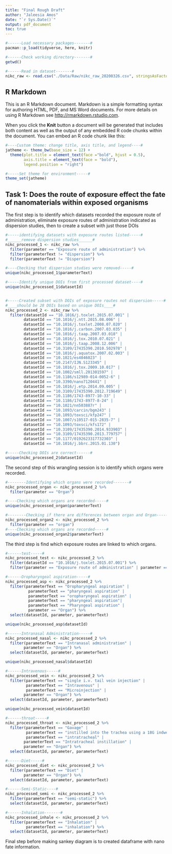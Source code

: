 ```yaml
---
title: "Final Rough Draft"
author: "Jaleesia Amos"
date: "`r Sys.Date()`"
output: pdf_document
toc: true
---
```


```r
#------Load necessary packages-------#
pacman::p_load(tidyverse, here, knitr)

#------Check working directory-------#
getwd()

#------Read in dataset-------#
nikc_raw <- read.csv("./Data/Raw/nikc_raw_20200326.csv", stringsAsFactors = TRUE)

```

## R Markdown

This is an R Markdown document. Markdown is a simple formatting syntax for authoring HTML, PDF, and MS Word documents. For more details on using R Markdown see <http://rmarkdown.rstudio.com>.

When you click the **Knit** button a document will be generated that includes both content as well as the output of any embedded R code chunks within the document. You can embed an R code chunk like this:

```r
#----Custom theme: change title, axis title, and legend----#
jatheme <- theme_bw(base_size = 12) + 
  theme(plot.title = element_text(face ="bold", hjust = 0.5),
        axis.title = element_text(face = "bold"), 
        legend.position = "right")

#-----Set theme for environment-----#
theme_set(jatheme)

```

## Task 1: Does the route of exposure effect the fate of nanomaterials within exposed organisms

The first step is to identify which datasets recorded the exposure route of administration, eliminate exposure routes of administration indicated as dispersion studies, then to create a subset with just those DOIs

```r
#-----identifying datasets with exposure routes listed-----#
#______remove dispersion studies______#
nikc_processed_1 <- nikc_raw %>%
  filter(parameter == "Exposure route of administration") %>%
  filter(parameterText != "dispersion") %>%
  filter(parameterText != "Dispersion")

#----Checking that dispersion studies were removed-----#
unique(nikc_processed_1$parameterText)

#-----Identify unique DOIs from first processed dataset----#
unique(nikc_processed_1$datasetId)


#-----Created subset with DOIs of exposure routes not dispersion-----#
#____should be 28 DOIs based on unique DOIs____#
nikc_processed_2 <- nikc_raw %>%
  filter(datasetId == "10.1016/j.toxlet.2015.07.001" | 
        datasetId == "10.1016/j.ntt.2015.08.006" | 
        datasetId == "10.1016/j.toxlet.2008.07.020" | 
        datasetId == "10.1016/j.carbon.2007.03.035" |
        datasetId == "10.1016/j.taap.2007.03.018" |
        datasetId == "10.1016/j.tox.2010.07.021" |
        datasetId == "10.1016/j.taap.2008.12.006" |
        datasetId == "10.3109/17435390.2010.502978" |
        datasetId == "10.1016/j.aquatox.2007.02.003" |
        datasetId == "10.1021/es4046023" |
        datasetId == "10.2147/IJN.S123345" |
        datasetId == "10.1016/j.tox.2009.10.017" |
        datasetId == "10.1002/smll.201301597" |
        datasetId == "10.1186/s12989-014-0052-6" |
        datasetId == "10.3390/nano7120441" |
        datasetId == "10.1016/j.etp.2014.09.005" |
        datasetId == "10.3109/17435390.2012.719649" |
        datasetId == "10.1186/1743-8977-10-33" |
        datasetId == "10.1186/1743-8977-8-24" |
        datasetId == "10.1021/nn503887r" |
        datasetId == "10.1093/carcin/bgm243" |
        datasetId == "10.1093/toxsci/kfp247" |
        datasetId == "10.1007/s10517-015-2835-7" |
        datasetId == "10.1093/toxsci/kfs172" |
        datasetId == "10.3109/17435390.2014.933903" |
        datasetId == "10.3109/17435390.2013.779757" |
        datasetId == "10.1177/0192623317732303" |
        datasetId == "10.1016/j.bbrc.2015.01.130")

#-----Checking DOIs are correct------#
unique(nikc_processed_2$datasetId)

```
 The second step of this wrangling session is to identify which organs were recorded.

```r
#--------Identifying which organs were recorded-------#
nikc_processed_organ <- nikc_processed_2 %>%
  filter(parameter == "Organ")

#----Checking which organs are recorded-----#
unique(nikc_processed_organ$parameterText) 

#--------Checking if there are differences between organ and Organ-------#
nikc_processed_organ2 <- nikc_processed_2 %>%
  filter(parameter == "organ")
#----Checking which organs are recorded-----#
unique(nikc_processed_organ2$parameterText) 
```


The third step is find which exposure routes are linked to which organs.
```r
#------test-----#
nikc_processed_test <- nikc_processed_2 %>%
  filter(datasetId == "10.1016/j.toxlet.2015.07.001") %>%
  filter(parameter == "Exposure route of administration" | parameter == "Organ") 

#------Oropharyngeal aspiration-----#
nikc_processed_asp <- nikc_processed_2 %>%
  filter(parameterText == "Oropharyngeal aspiration" |
          parameterText == "pharyngeal aspiration" |
          parameterText == "oropharyngeal aspiration" |
          parameterText == "pharyngeal aspiration"|
          parameterText == "Pharyngeal aspiration" |
          parameter == "Organ") %>%
  select(datasetId, parameter, parameterText)

unique(nikc_processed_asp$datasetId)

#------Intranasal Administration-----#
nikc_processed_nasal <- nikc_processed_2 %>%
  filter(parameterText == "Intranasal administration" |
        parameter == "Organ") %>%
  select(datasetId, parameter, parameterText)

unique(nikc_processed_nasal$datasetId)

#------Intravenous-----#
nikc_processed_vein <- nikc_processed_2 %>%
  filter(parameterText == "single i.v. tail vein injection" |
         parameterText == "Intravenous" |
         parameterText == "Microinjection" |
        parameter == "Organ") %>%
  select(datasetId, parameter, parameterText)

unique(nikc_processed_vein$datasetId)

#------throat-----#
nikc_processed_throat <- nikc_processed_2 %>%
  filter(parameterText == "Gavage" |
         parameterText == "instilled into the trachea using a 18G indwelling needle" |
         parameterText == "intratracheal" |
        parameterText == "Intratracheal instillation" |
        parameter == "Organ") %>%
  select(datasetId, parameter, parameterText)

#------Diet-----#
nikc_processed_diet <- nikc_processed_2 %>%
  filter(parameterText == "Diet" |
        parameter == "Organ") %>%
  select(datasetId, parameter, parameterText)

#------Semi-Static----#
nikc_processed_semi <- nikc_processed_2 %>%
  filter(parameterText == "semi-static") %>%
  select(datasetId, parameter, parameterText)

#------Inhalation-------#
nikc_processed_inhale <- nikc_processed_2 %>%
  filter(parameterText == "Inhalation" |
         parameterText == "inhalation") %>%
  select(datasetId, parameter, parameterText)
```


Final step before making sankey diagram is to created dataframe with nano fate information.


